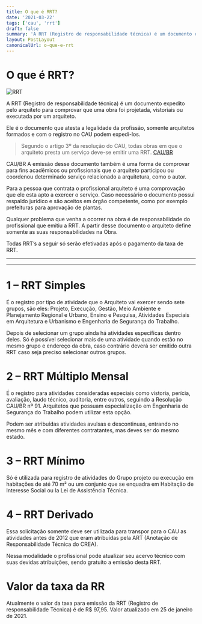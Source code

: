 ```yaml
---
title: O que é RRT?
date: '2021-03-22'
tags: ['cau', 'rrt']
draft: false
summary: 'A RRT (Registro de responsabilidade técnica) é um documento expedito pelo arquiteto para comprovar que uma obra foi projetada, vistoriais ou executada por um arquiteto.'
layout: PostLayout
canonicalUrl: o-que-e-rrt
---
```


# O que é RRT?

![RRT](/static/images/o-que-e-rrt/siccau_rrt.jpeg)

A RRT (Registro de responsabilidade técnica) é um documento expedito pelo arquiteto para comprovar que uma obra foi projetada, vistoriais ou executada por um arquiteto.

Ele é o documento que atesta a legalidade da profissão, somente arquitetos formados e com o registro no CAU podem expedi-los.

> Segundo o artigo 3º da resolução do CAU, todas obras em que o arquiteto presta um serviço deve-se emitir uma RRT.
> [CAU/BR](https://caubr.gov.br/)

CAU/BR
A emissão desse documento também é uma forma de comprovar para fins acadêmicos ou profissionais que o arquiteto participou ou coordenou determinado serviço relacionado a arquitetura, como o autor.

Para a pessoa que contrata o profissional arquiteto é uma comprovação que ele esta apto a exercer o serviço. Caso necessário o documento possui respaldo jurídico e são aceitos em órgão competente, como por exemplo prefeituras para aprovação de plantas.

Qualquer problema que venha a ocorrer na obra é de responsabilidade do profissional que emitiu a RRT. A partir desse documento o arquiteto define somente as suas responsabilidades na Obra.

Todas RRT’s a seguir só serão efetivadas após o pagamento da taxa de RRT.

---

<TOCInline toc={props.toc} asDisclosure />

---

# 1 – RRT Simples

É o registro por tipo de atividade que o Arquiteto vai exercer sendo sete grupos, são eles: Projeto, Execução, Gestão, Meio Ambiente e Planejamento Regional e Urbano, Ensino e Pesquisa, Atividades Especiais em Arquitetura e Urbanismo e Engenharia de Segurança do Trabalho.

Depois de selecionar um grupo ainda há atividades específicas dentro deles. Só é possível selecionar mais de uma atividade quando estão no mesmo grupo e endereço da obra, caso contrário deverá ser emitido outra RRT caso seja preciso selecionar outros grupos.

# 2 – RRT Múltiplo Mensal

É o registro para atividades consideradas especiais como vistoria, perícia, avaliação, laudo técnico, auditoria, entre outros, seguindo a Resolução CAU/BR nº 91. Arquitetos que possuam especialização em Engenharia de Segurança do Trabalho podem utilizar esta opção.

Podem ser atribuídas atividades avulsas e descontinuas, entrando no mesmo mês e com diferentes contratantes, mas deves ser do mesmo estado.

# 3 – RRT Mínimo

Só é utilizada para registro de atividades do Grupo projeto ou execução em habitações de até 70 m² ou um conjunto que se enquadra em Habitação de Interesse Social ou la Lei de Assistência Técnica.

# 4 – RRT Derivado

Essa solicitação somente deve ser utilizada para transpor para o CAU as atividades antes de 2012 que eram atribuídas pela ART (Anotação de Responsabilidade Técnica do CREA).

Nessa modalidade o profissional pode atualizar seu acervo técnico com suas devidas atribuições, sendo gratuito a emissão desta RRT.

# Valor da taxa da RR

Atualmente o valor da taxa para emissão da RRT (Registro de responsabilidade Técnica) é de R$ 97,95. Valor atualizado em 25 de janeiro de 2021.
